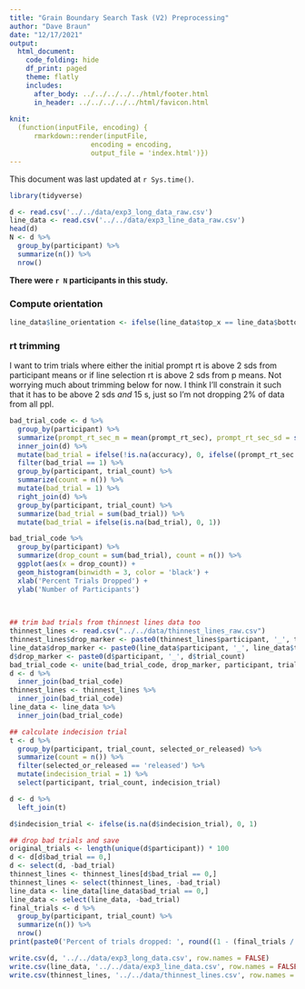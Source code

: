 ```yaml
---
title: "Grain Boundary Search Task (V2) Preprocessing"
author: "Dave Braun"
date: "12/17/2021"
output: 
  html_document:
    code_folding: hide
    df_print: paged
    theme: flatly
    includes:
      after_body: ../../../../../html/footer.html
      in_header: ../../../../../html/favicon.html
    
knit:
  (function(inputFile, encoding) {
      rmarkdown::render(inputFile,
                    encoding = encoding,
                    output_file = 'index.html')})
---
```


This document was last updated at `r Sys.time()`.

  
```r
library(tidyverse)
```

  
  
```r
d <- read.csv('../../data/exp3_long_data_raw.csv')
line_data <- read.csv('../../data/exp3_line_data_raw.csv')
head(d)
N <- d %>% 
  group_by(participant) %>% 
  summarize(n()) %>% 
  nrow()
```

**There were `r N` participants in this study.**


### Compute orientation

```r
line_data$line_orientation <- ifelse(line_data$top_x == line_data$bottom_x, 'vertical', ifelse(line_data$top_x > line_data$bottom_x, 'forward_slash', ifelse(line_data$top_x < line_data$bottom_x, 'back_slash', 'PROBLEM')))
```


### rt trimming

I want to trim trials where either the initial prompt rt is above 2 sds from participant means or if line selection rt is above 2 sds from p means. Not worrying much about trimming below for now.
I think I'll constrain it such that it has to be above 2 sds *and* 15 s, just so I'm not dropping 2% of data from all ppl.


```r
bad_trial_code <- d %>% 
  group_by(participant) %>% 
  summarize(prompt_rt_sec_m = mean(prompt_rt_sec), prompt_rt_sec_sd = sd(prompt_rt_sec), selection_rt_ms_m = mean(selection_rt_ms), selection_rt_ms_sd = sd(selection_rt_ms)) %>% 
  inner_join(d) %>% 
  mutate(bad_trial = ifelse(!is.na(accuracy), 0, ifelse((prompt_rt_sec > (2 * prompt_rt_sec_sd) + prompt_rt_sec_m & prompt_rt_sec > 15) | (selection_rt_ms > (2 * selection_rt_ms_sd) + selection_rt_ms_m & selection_rt_ms > 15000), 1, 0))) %>% 
  filter(bad_trial == 1) %>% 
  group_by(participant, trial_count) %>% 
  summarize(count = n()) %>% 
  mutate(bad_trial = 1) %>% 
  right_join(d) %>% 
  group_by(participant, trial_count) %>% 
  summarize(bad_trial = sum(bad_trial)) %>% 
  mutate(bad_trial = ifelse(is.na(bad_trial), 0, 1)) 

bad_trial_code %>% 
  group_by(participant) %>% 
  summarize(drop_count = sum(bad_trial), count = n()) %>% 
  ggplot(aes(x = drop_count)) +
  geom_histogram(binwidth = 3, color = 'black') + 
  xlab('Percent Trials Dropped') + 
  ylab('Number of Participants')
  
  
```












```r
## trim bad trials from thinnest lines data too
thinnest_lines <- read.csv("../../data/thinnest_lines_raw.csv")
thinnest_lines$drop_marker <- paste0(thinnest_lines$participant, '_', thinnest_lines$trial_count)
line_data$drop_marker <- paste0(line_data$participant, '_', line_data$trial_count)
d$drop_marker <- paste0(d$participant, '_', d$trial_count)
bad_trial_code <- unite(bad_trial_code, drop_marker, participant, trial_count, sep = '_')
d <- d %>% 
  inner_join(bad_trial_code)
thinnest_lines <- thinnest_lines %>% 
  inner_join(bad_trial_code)
line_data <- line_data %>% 
  inner_join(bad_trial_code)
```

```r
## calculate indecision trial
t <- d %>% 
  group_by(participant, trial_count, selected_or_released) %>% 
  summarize(count = n()) %>% 
  filter(selected_or_released == 'released') %>% 
  mutate(indecision_trial = 1) %>% 
  select(participant, trial_count, indecision_trial)

d <- d %>% 
  left_join(t)

d$indecision_trial <- ifelse(is.na(d$indecision_trial), 0, 1)
```


```r
## drop bad trials and save
original_trials <- length(unique(d$participant)) * 100
d <- d[d$bad_trial == 0,]
d <- select(d, -bad_trial)
thinnest_lines <- thinnest_lines[d$bad_trial == 0,]
thinnest_lines <- select(thinnest_lines, -bad_trial)
line_data <- line_data[line_data$bad_trial == 0,]
line_data <- select(line_data, -bad_trial)
final_trials <- d %>% 
  group_by(participant, trial_count) %>% 
  summarize(n()) %>% 
  nrow()
print(paste0('Percent of trials dropped: ', round((1 - (final_trials / original_trials)) * 100, 2), '%'))

write.csv(d, '../../data/exp3_long_data.csv', row.names = FALSE)
write.csv(line_data, '../../data/exp3_line_data.csv', row.names = FALSE)
write.csv(thinnest_lines, '../../data/thinnest_lines.csv', row.names = FALSE)
```
























